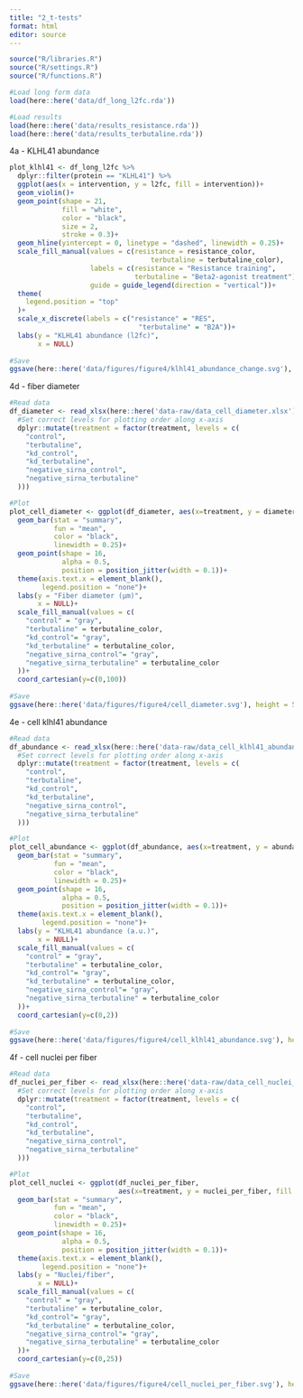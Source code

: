 ```yaml
---
title: "2_t-tests"
format: html
editor: source
---
```


```r
source("R/libraries.R")
source("R/settings.R")
source("R/functions.R")
```

```r
#Load long form data
load(here::here('data/df_long_l2fc.rda'))

#Load results
load(here::here('data/results_resistance.rda'))
load(here::here('data/results_terbutaline.rda'))
```

4a - KLHL41 abundance
```r
plot_klhl41 <- df_long_l2fc %>% 
  dplyr::filter(protein == "KLHL41") %>% 
  ggplot(aes(x = intervention, y = l2fc, fill = intervention))+
  geom_violin()+
  geom_point(shape = 21,
             fill = "white",
             color = "black",
             size = 2,
             stroke = 0.3)+
  geom_hline(yintercept = 0, linetype = "dashed", linewidth = 0.25)+
  scale_fill_manual(values = c(resistance = resistance_color,
                                   terbutaline = terbutaline_color),
                    labels = c(resistance = "Resistance training",
                               terbutaline = "Beta2-agonist treatment"),
                    guide = guide_legend(direction = "vertical"))+
  theme(
    legend.position = "top"
  )+
  scale_x_discrete(labels = c("resistance" = "RES",
                                "terbutaline" = "B2A"))+
  labs(y = "KLHL41 abundance (l2fc)",
       x = NULL)
  
#Save
ggsave(here::here('data/figures/figure4/klhl41_abundance_change.svg'), height = 50, width = 40, units = "mm", plot = plot_klhl41)
```

4d - fiber diameter
```r
#Read data
df_diameter <- read_xlsx(here::here('data-raw/data_cell_diameter.xlsx')) %>% 
  #Set correct levels for plotting order along x-axis
  dplyr::mutate(treatment = factor(treatment, levels = c(
    "control",
    "terbutaline",
    "kd_control",
    "kd_terbutaline",
    "negative_sirna_control",
    "negative_sirna_terbutaline"
  )))

#Plot
plot_cell_diameter <- ggplot(df_diameter, aes(x=treatment, y = diameter, fill = treatment))+
  geom_bar(stat = "summary",
           fun = "mean",
           color = "black",
           linewidth = 0.25)+
  geom_point(shape = 16, 
             alpha = 0.5,
             position = position_jitter(width = 0.1))+
  theme(axis.text.x = element_blank(),
        legend.position = "none")+
  labs(y = "Fiber diameter (µm)",
       x = NULL)+
  scale_fill_manual(values = c(
    "control" = "gray",
    "terbutaline" = terbutaline_color,
    "kd_control"= "gray",
    "kd_terbutaline" = terbutaline_color,
    "negative_sirna_control"= "gray",
    "negative_sirna_terbutaline" = terbutaline_color
  ))+
  coord_cartesian(y=c(0,100))
  
#Save
ggsave(here::here('data/figures/figure4/cell_diameter.svg'), height = 50, width = 70, units = "mm", plot = plot_cell_diameter)

```

4e - cell klhl41 abundance
```r
#Read data
df_abundance <- read_xlsx(here::here('data-raw/data_cell_klhl41_abundance.xlsx')) %>% 
  #Set correct levels for plotting order along x-axis
  dplyr::mutate(treatment = factor(treatment, levels = c(
    "control",
    "terbutaline",
    "kd_control",
    "kd_terbutaline",
    "negative_sirna_control",
    "negative_sirna_terbutaline"
  )))

#Plot
plot_cell_abundance <- ggplot(df_abundance, aes(x=treatment, y = abundance, fill = treatment))+
  geom_bar(stat = "summary",
           fun = "mean",
           color = "black",
           linewidth = 0.25)+
  geom_point(shape = 16, 
             alpha = 0.5,
             position = position_jitter(width = 0.1))+
  theme(axis.text.x = element_blank(),
        legend.position = "none")+
  labs(y = "KLHL41 abundance (a.u.)",
       x = NULL)+
  scale_fill_manual(values = c(
    "control" = "gray",
    "terbutaline" = terbutaline_color,
    "kd_control"= "gray",
    "kd_terbutaline" = terbutaline_color,
    "negative_sirna_control"= "gray",
    "negative_sirna_terbutaline" = terbutaline_color
  ))+
  coord_cartesian(y=c(0,2))
  
#Save
ggsave(here::here('data/figures/figure4/cell_klhl41_abundance.svg'), height = 50, width = 70, units = "mm", plot = plot_cell_abundance)

```

4f - cell nuclei per fiber
```r
#Read data
df_nuclei_per_fiber <- read_xlsx(here::here('data-raw/data_cell_nuclei_per_fiber.xlsx')) %>% 
  #Set correct levels for plotting order along x-axis
  dplyr::mutate(treatment = factor(treatment, levels = c(
    "control",
    "terbutaline",
    "kd_control",
    "kd_terbutaline",
    "negative_sirna_control",
    "negative_sirna_terbutaline"
  )))

#Plot
plot_cell_nuclei <- ggplot(df_nuclei_per_fiber, 
                           aes(x=treatment, y = nuclei_per_fiber, fill = treatment))+
  geom_bar(stat = "summary",
           fun = "mean",
           color = "black",
           linewidth = 0.25)+
  geom_point(shape = 16, 
             alpha = 0.5,
             position = position_jitter(width = 0.1))+
  theme(axis.text.x = element_blank(),
        legend.position = "none")+
  labs(y = "Nuclei/fiber",
       x = NULL)+
  scale_fill_manual(values = c(
    "control" = "gray",
    "terbutaline" = terbutaline_color,
    "kd_control"= "gray",
    "kd_terbutaline" = terbutaline_color,
    "negative_sirna_control"= "gray",
    "negative_sirna_terbutaline" = terbutaline_color
  ))+
  coord_cartesian(y=c(0,25))
  
#Save
ggsave(here::here('data/figures/figure4/cell_nuclei_per_fiber.svg'), height = 50, width = 70, units = "mm", plot = plot_cell_nuclei)

```


